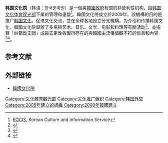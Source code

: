 {{Infobox organization
| name = 韓國文化院
| logo =  [[Image:Korean_cultural_center_new_logo.png|250px]]
| type = {{link-en|文化機構|Cultural institution}}
| founded_date = 2009
| founder = {{link-en|海外文化弘報院|Korean Culture and Information Service}}
| location = 
| origins =
| key_people =
| area_served = 全球
| focus = [[韓國文化|韓國文化]]
| method = 
| revenue =
| endowment =
| num_volunteers =
| num_employees =
| num_members =
| owner =
| Non-profit_slogan =
| homepage = 
| dissolved =
| footnotes =
}}'''韩国文化院'''（韩语：한국문화원）是一個與[[韓國政府|韓國政府]]有關的非营利性机构，由[[韩国文化体育观光部|韩国文化体育观光部]]下属的{{link-en|海外文化弘報院|Korean Culture and Information Service}}管理和運營<ref>[http://www.kocis.go.kr/eng/main.do# KOCIS], Korean Culture and Information Service</ref>。韓國文化院成立於2009年。該機構的目的是推广[[韩国文化|韩国文化]]，促进文化交流，並在全球各地設立分支機構。为介绍和传播韩国文化，韓國文化院舉辦了多場與艺术、音乐、文学、电影和料理等有關活动<ref>{{Cite web|title=All eyes Turn to Korean Culture in London|url=http://www.koreaittimes.com/story/22730/all-eyes-turn-korean-culture-london|accessdate=20 January 2013|publisher={{link-en|The Korea IT Times}}}}</ref>，並招募「纠错改正团」成員去更改各國所存在的與韓國主流價值觀不符的信息和內容<ref>{{Cite web|title=驻华韩国文化院招募"纠错改正团"|url=https://www.thepaper.cn/newsDetail_forward_11449484|author=觀察者網}}</ref><ref>{{Cite web|title=驻华韩国文化院发布“纠错改正团”招募公告，纠正有关韩国错误信息|url=https://world.huanqiu.com/article/423yL4wJo2i|author=環球網}}</ref>。 

==参考文献==
{{reflist}}
== 外部链接 ==
*[http://www.kocis.go.kr/eng/openInformation.do 韓國文化院]
[[Category:文化體育觀光部|Category:文化體育觀光部]]
[[Category:文化推广组织|Category:文化推广组织]]
[[Category:韩国外交|Category:韩国外交]]
[[Category:2009年建立的組織|Category:2009年建立的組織]]
[[Category:2009年韓國建立|Category:2009年韓國建立]]